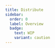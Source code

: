 ```yaml
---
title: Distribute
sidebar:
  order: 0
  label: Overview
  badge:
    text: WIP
    variant: caution
---
```



<CardGrid>
  <LinkCard
    title="AUR"
    href="/distribute/aur"
    description="Distribution using the Arch User Repository"
  />
  <LinkCard
    title="Android APK/AAB Signing"
    href="/distribute/apk-sign"
    description="Sign APK and AAB packages"
  />
  <LinkCard
    title="CrabNebula Cloud"
    href="/distribute/crabnebula-cloud"
    description="Distribute your app using Crabnebula"
  />
  <LinkCard
    title="Flathub"
    href="/distribute/flatpak/"
    description="Distribute as a flatpak"
  />
  <LinkCard
    title="Snapcraft"
    href="/distribute/snapcraft/"
    description="Distribute on Snapcraft.io"
  />
  <LinkCard
    title="RPM"
    href="/distribute/rpm"
    description="Distribute as an RPM package"
  />
</CardGrid>


<Stub />
